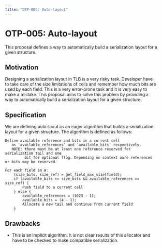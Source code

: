 ```yaml
---
title: "OTP-005: Auto-layout"
---
```


# OTP-005: Auto-layout

This proposal defines a way to automatically build a serialization layout for a given structure.

## Motivation

Designing a serialization layout in TLB is a very risky task. Developer have to take care of the size limitations of cells and remember how much bits are used by each field. This is a very error-prone task and it is very easy to make a mistake. This proposal aims to solve this problem by providing a way to automatically build a serialization layout for a given structure.

## Specification

We are defining auto-laout as an eager algorithm that builds a serialization layout for a given structure. The algorithm is defined as follows:

```text
Define available reference and bits in a current cell 
   as `available_references` and `available_bits` respectively.
   NOTE: there must be at least one reference reserved for serialization tail and one 
         bit for optional flag. Depending on context more references or bits may be reserved. 

For each field in A:
    (size_bits, size_ref) = get_field_max_size(field);
    if (available_bits >= size_bits && available_references >= size_ref) {
        Push field to a current cell
    } else {
        available_references = (1023 - 1);
        available_bits = (4 - 1);
        Allocate a new tail and continue from current field
    }
```

## Drawbacks

- This is an implicit algorithm. It is not clear results of this allocator and have to be checked to make compatible serialization.